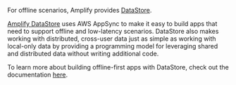 For offline scenarios, Amplify provides [DataStore](/gen1/[platform]/prev/build-a-backend/more-features/datastore/set-up-datastore/).

[Amplify DataStore](/gen1/[platform]/prev/build-a-backend/more-features/datastore/set-up-datastore/) uses AWS AppSync to make it easy to build apps that need to support offline and low-latency scenarios. DataStore also makes working with distributed, cross-user data just as simple as working with local-only data by providing a programming model for leveraging shared and distributed data without writing additional code.

To learn more about building offline-first apps with DataStore, check out the documentation [here](/gen1/[platform]/prev/build-a-backend/more-features/datastore/set-up-datastore/).
